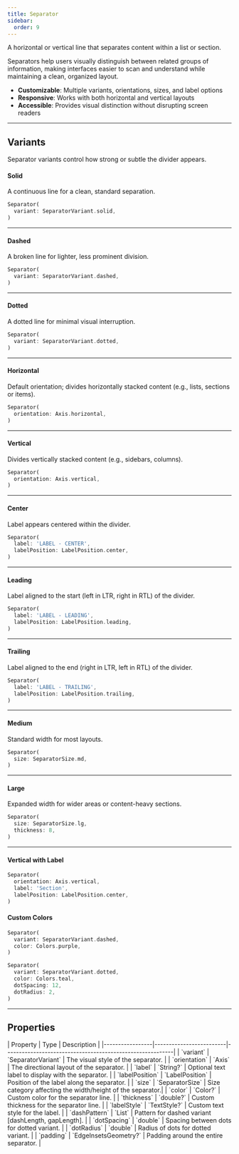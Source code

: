 ```yaml
---
title: Separator
sidebar:
  order: 9
---
```



A horizontal or vertical line that separates content within a list or section.

Separators help users visually distinguish between related groups of information, making interfaces easier to scan and understand while maintaining a clean, organized layout.

- **Customizable**: Multiple variants, orientations, sizes, and label options
- **Responsive**: Works with both horizontal and vertical layouts
- **Accessible**: Provides visual distinction without disrupting screen readers

---

## Variants

Separator variants control how strong or subtle the divider appears.

#### Solid

A continuous line for a clean, standard separation.

<Preview src="separator?style=solid">

```dart
Separator(
  variant: SeparatorVariant.solid,
)
```

</Preview>

---

#### Dashed

A broken line for lighter, less prominent division.

<Preview src="separator?style=dashed">

```dart
Separator(
  variant: SeparatorVariant.dashed,
)
```

</Preview>

---

#### Dotted

A dotted line for minimal visual interruption.

<Preview src="separator?style=dotted">

```dart
Separator(
  variant: SeparatorVariant.dotted,
)
```

</Preview>

---

#### Horizontal

Default orientation; divides horizontally stacked content (e.g., lists, sections or items).

<Preview src="separator?style=solid">

```dart
Separator(
  orientation: Axis.horizontal,
)
```

</Preview>

---

#### Vertical

Divides vertically stacked content (e.g., sidebars, columns).

<Preview src="separator?style=vertical">

```dart
Separator(
  orientation: Axis.vertical,
)
```

</Preview>

---

#### Center

Label appears centered within the divider.

<Preview src="separator?style=labelCenter">

```dart
Separator(
  label: 'LABEL - CENTER',
  labelPosition: LabelPosition.center,
)
```

</Preview>

---

#### Leading

Label aligned to the start (left in LTR, right in RTL) of the divider.

<Preview src="separator?style=labelLeading">

```dart
Separator(
  label: 'LABEL - LEADING',
  labelPosition: LabelPosition.leading,
)
```

</Preview>

---

#### Trailing

Label aligned to the end (right in LTR, left in RTL) of the divider.

<Preview src="separator?style=labelTrailing">

```dart
Separator(
  label: 'LABEL - TRAILING',
  labelPosition: LabelPosition.trailing,
)
```

</Preview>

---

#### Medium

Standard width for most layouts.

<Preview src="separator?style=solid">

```dart
Separator(
  size: SeparatorSize.md,
)
```

</Preview>

---

#### Large

Expanded width for wider areas or content-heavy sections.

<Preview src="separator?style=sizeLg">

```dart
Separator(
  size: SeparatorSize.lg,
  thickness: 8,
)
```

</Preview>

---

#### Vertical with Label

<Preview src="separator?style=verticalWithLabel">

```dart
Separator(
  orientation: Axis.vertical,
  label: 'Section',
  labelPosition: LabelPosition.center,
)
```

</Preview>

#### Custom Colors

<Preview src="separator?style=dashedWithColor">

```dart
Separator(
  variant: SeparatorVariant.dashed,
  color: Colors.purple,
)
```

</Preview>

<Preview src="separator?style=dottedWithColor">

```dart
Separator(
  variant: SeparatorVariant.dotted,
  color: Colors.teal,
  dotSpacing: 12,
  dotRadius: 2,
)
```

</Preview>

---

## Properties

<div class="docs-table">
| Property        | Type                    | Description                                               |
|-----------------|-------------------------|-----------------------------------------------------------|
| `variant`       | `SeparatorVariant`      | The visual style of the separator.                        |
| `orientation`   | `Axis`                  | The directional layout of the separator.                  |
| `label`         | `String?`               | Optional text label to display with the separator.        |
| `labelPosition` | `LabelPosition`         | Position of the label along the separator.                |
| `size`          | `SeparatorSize`         | Size category affecting the width/height of the separator.|
| `color`         | `Color?`                | Custom color for the separator line.                      |
| `thickness`     | `double?`               | Custom thickness for the separator line.                  |
| `labelStyle`    | `TextStyle?`            | Custom text style for the label.                          |
| `dashPattern`   | `List<double>`          | Pattern for dashed variant [dashLength, gapLength].       |
| `dotSpacing`    | `double`                | Spacing between dots for dotted variant.                  |
| `dotRadius`     | `double`                | Radius of dots for dotted variant.                        |
| `padding`       | `EdgeInsetsGeometry?`   | Padding around the entire separator.                      |
</div>
